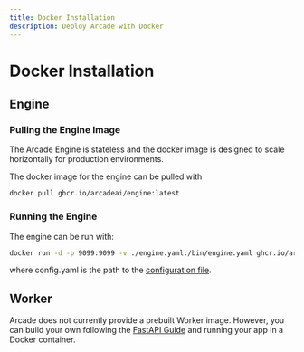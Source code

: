 ```yaml
---
title: Docker Installation
description: Deploy Arcade with Docker
---
```


# Docker Installation

## Engine

### Pulling the Engine Image

The Arcade Engine is stateless and the docker image is designed to scale horizontally for production environments.

The docker image for the engine can be pulled with

```bash
docker pull ghcr.io/arcadeai/engine:latest
```

### Running the Engine

The engine can be run with:

```bash
docker run -d -p 9099:9099 -v ./engine.yaml:/bin/engine.yaml ghcr.io/arcadeai/engine:latest
```

where config.yaml is the path to the [configuration file](/home/configure/templates).

## Worker

Arcade does not currently provide a prebuilt Worker image. However, you can build your own following the [FastAPI Guide](/home/serve-tools/build-a-worker-with-fastapi) and running your app in a Docker container.
